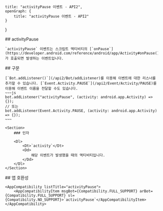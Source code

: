 
    title: "activityPause 이벤트 - API2",
    openGraph: {
        title: "activityPause 이벤트 - API2"
    }
}

<Section>
    ## activityPause

    `activityPause` 이벤트는 스크립트 액티비티의 [`onPause`](https://developer.android.com/reference/android/app/Activity#onPause())가 호출되면 발생하는 이벤트입니다.
</Section>
<Section>
    ## 구문

    [`Bot.addListener()`](/api2/Bot/addListener)를 이용해 이벤트에 대한 리스너를 추가할 수 있습니다. [`Event.Activity.PAUSE`](/api2/Event/Activity/PAUSE)를 이용해 이벤트 이름을 전달할 수도 있습니다.
    ~~~js
    bot.addListener("activityPause", (activity: android.app.Activity) => {});
    // 또는
    bot.addListener(Event.Activity.PAUSE, (activity: android.app.Activity) => {});
    ~~~

    <Section>
        ### 인자

        <Dl>
            <Dt>`activity`</Dt>
            <Dd>
                해당 이벤트가 발생했을 때의 액티비티입니다.
            </Dd>
        </Dl>
    </Section>
</Section>
<Section>
    ## 앱 호환성

    <AppCompatibility listTitle="activityPause">
        <AppCompatibilityItem msgBot={Compatibility.FULL_SUPPORT} arBot={Compatibility.FULL_SUPPORT} sl={Compatibility.NO_SUPPORT}>`activityPause`</AppCompatibilityItem>
    </AppCompatibility>
</Section>